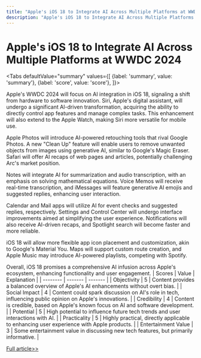 ```yaml
---
title: "Apple's iOS 18 to Integrate AI Across Multiple Platforms at WWDC 2024"
description: "Apple's iOS 18 to Integrate AI Across Multiple Platforms at WWDC 2024"
---
```



# Apple's iOS 18 to Integrate AI Across Multiple Platforms at WWDC 2024


<Tabs
	defaultValue="summary"
	values={[
	{label: 'summary', value: 'summary'},
	{label: 'score', value: 'score'},
]}>
<TabItem value="summary">


Apple's WWDC 2024 will focus on AI integration in iOS 18, signaling a shift from hardware to software innovation. Siri, Apple's digital assistant, will undergo a significant AI-driven transformation, acquiring the ability to directly control app features and manage complex tasks. This enhancement will also extend to the Apple Watch, making Siri more versatile for mobile use.

Apple Photos will introduce AI-powered retouching tools that rival Google Photos. A new "Clean Up" feature will enable users to remove unwanted objects from images using generative AI, similar to Google's Magic Eraser. Safari will offer AI recaps of web pages and articles, potentially challenging Arc's market position.

Notes will integrate AI for summarization and audio transcription, with an emphasis on solving mathematical equations. Voice Memos will receive real-time transcription, and iMessages will feature generative AI emojis and suggested replies, enhancing user interaction.

Calendar and Mail apps will utilize AI for event checks and suggested replies, respectively. Settings and Control Center will undergo interface improvements aimed at simplifying the user experience. Notifications will also receive AI-driven recaps, and Spotlight search will become faster and more reliable.

iOS 18 will allow more flexible app icon placement and customization, akin to Google's Material You. Maps will support custom route creation, and Apple Music may introduce AI-powered playlists, competing with Spotify.

Overall, iOS 18 promises a comprehensive AI infusion across Apple's ecosystem, enhancing functionality and user engagement.
</TabItem>
<TabItem value="score">
	| Scores     | Value   | Explanation |
	| -------- | ------- | ------- |
	| Objectivity  | 5    | Content provides a balanced overview of Apple's AI enhancements without overt bias.    |
	| Social Impact | 4     | Content could spark discussion on AI's role in tech, influencing public opinion on Apple's innovations.    |
	| Credibility    | 4    | Content is credible, based on Apple's known focus on AI and software development.    |
	| Potential    | 5    | High potential to influence future tech trends and user interactions with AI.    |
	| Practicality    | 5    | Highly practical, directly applicable to enhancing user experience with Apple products.    |
	| Entertainment Value    | 3    | Some entertainment value in discussing new tech features, but primarily informative.    |
</TabItem>
</Tabs>

[Full article>>](https://techcrunch.com/2024/06/05/what-to-expect-from-apples-ai-powered-ios-18-at-wwdc-2024/)
